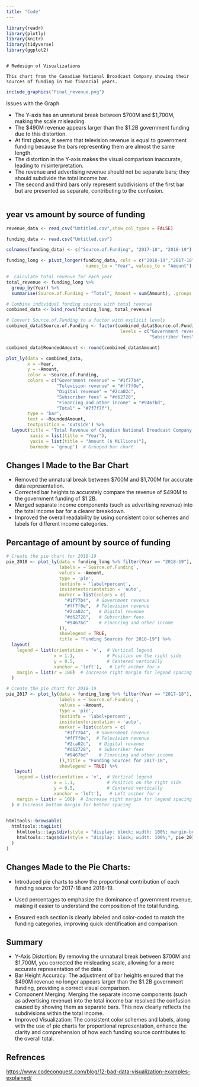 ```yaml
---
title: "Code"
---
```


```r
library(readr)
library(plotly)
library(knitr)
library(tidyverse)
library(ggplot2)
```

```         

# Redesign of Visualizations

This chart from the Canadian National Broadcast Company showing their sources of funding in two financial years.
```

```r
include_graphics("Final_revenue.png")
```

Issues with the Graph

-   The Y-axis has an unnatural break between \$700M and \$1,700M, making the scale misleading.
-   The \$490M revenue appears larger than the \$1.2B government funding due to this distortion.
-   At first glance, it seems that television revenue is equal to government funding because the bars representing them are almost the same length.
-   The distortion in the Y-axis makes the visual comparison inaccurate, leading to misinterpretation.
-   The revenue and advertising revenue should not be separate bars; they should subdivide the total income bar.
-   The second and third bars only represent subdivisions of the first bar but are presented as separate, contributing to the confusion.

```r

```

## year vs amount by source of funding

```r
revenue_data <- read_csv("Untitled.csv",show_col_types = FALSE)
```

```r
funding_data <- read.csv("Untitled.csv")

colnames(funding_data) <- c("Source.of.Funding", "2017-18", "2018-19")
```

```r

funding_long <- pivot_longer(funding_data, cols = c("2018-19","2017-18"),
                              names_to = "Year", values_to = "Amount")

#  Calculate total revenue for each year
total_revenue <- funding_long %>%
  group_by(Year) %>%
  summarise(Source.of.Funding = "Total", Amount = sum(Amount), .groups = 'drop')

# Combine individual funding sources with total revenue
combined_data <- bind_rows(funding_long, total_revenue)

# Convert Source.of.Funding to a factor with explicit levels
combined_data$Source.of.Funding <- factor(combined_data$Source.of.Funding,
                                           levels = c("Government revenue", "Television revenue", "Digital revenue", 
                                                      "Subscriber fees", "Financing and other income", "Total"))

combined_data$RoundedAmount <- round(combined_data$Amount)
```

```r
plot_ly(data = combined_data, 
        x = ~Year, 
        y = ~Amount, 
        color = ~Source.of.Funding, 
        colors = c("Government revenue" = "#1f77b4",
                   "Television revenue" = "#ff7f0e",
                   "Digital revenue" = "#2ca02c",
                   "Subscriber fees" = "#d62728",
                   "Financing and other income" = "#9467bd",
                   "Total" = "#7f7f7f"),
        type = 'bar', 
        text = ~RoundedAmount, 
        textposition = 'outside') %>%
  layout(title = "Total Revenue of Canadian National Broadcast Company by Source of Funding",
         xaxis = list(title = "Year"),
         yaxis = list(title = "Amount ($ Millions)"),
         barmode = 'group')  # Grouped bar chart
```

## Changes I Made to the Bar Chart

-   Removed the unnatural break between \$700M and \$1,700M for accurate data representation.
-   Corrected bar heights to accurately compare the revenue of \$490M to the government funding of \$1.2B.
-   Merged separate income components (such as advertising revenue) into the total income bar for a clearer breakdown.
-   Improved the overall readability by using consistent color schemes and labels for different income categories.

## Percantage of amount by source of funding

```r


# Create the pie chart for 2018-19
pie_2018 <- plot_ly(data = funding_long %>% filter(Year == "2018-19"), 
                    labels = ~`Source.of.Funding`, 
                    values = ~Amount, 
                    type = 'pie', 
                    textinfo = 'label+percent', 
                    insidetextorientation = 'auto', 
                    marker = list(colors = c(
                      "#1f77b4",  # Government revenue
                      "#ff7f0e",  # Television revenue
                      "#2ca02c",   # Digital revenue
                      "#d62728",   # Subscriber fees
                      "#9467bd"    # Financing and other income
                    )),
                    showlegend = TRUE,
                    title = "Funding Sources for 2018-19") %>%
  layout(
    legend = list(orientation = 'v',  # Vertical legend
                  x = 1.1,            # Position on the right side
                  y = 0.5,            # Centered vertically
                  xanchor = 'left'),   # Left anchor for x
    margin = list(r = 100)  # Increase right margin for legend spacing
  )
```

```r


# Create the pie chart for 2018-19
pie_2017 <- plot_ly(data = funding_long %>% filter(Year == "2017-18"), 
                    labels = ~`Source.of.Funding`, 
                    values = ~Amount, 
                    type = 'pie', 
                    textinfo = 'label+percent', 
                    insidetextorientation = 'auto', 
                    marker = list(colors = c(
                      "#1f77b4",  # Government revenue
                      "#ff7f0e",  # Television revenue
                      "#2ca02c",   # Digital revenue
                      "#d62728",   # Subscriber fees
                      "#9467bd"    # Financing and other income
                    )),title = "Funding Sources for 2017-18",
                    showlegend = TRUE) %>%
   layout(
    legend = list(orientation = 'v',  # Vertical legend
                  x = 1.1,            # Position on the right side
                  y = 0.5,            # Centered vertically
                  xanchor = 'left'),   # Left anchor for x
    margin = list(r = 100)  # Increase right margin for legend spacing
  ) # Increase bottom margin for better spacing
  
```

```r
htmltools::browsable(
  htmltools::tagList(
    htmltools::tags$div(style = "display: block; width: 100%; margin-bottom: 50px;", pie_2018),
    htmltools::tags$div(style = "display: block; width: 100%;", pie_2017)
  )
)

```

## Changes Made to the Pie Charts:

-   Introduced pie charts to show the proportional contribution of each funding source for 2017-18 and 2018-19.

-   Used percentages to emphasize the dominance of government revenue, making it easier to understand the composition of the total funding.

-   Ensured each section is clearly labeled and color-coded to match the funding categories, improving quick identification and comparison.

## Summary

-   Y-Axis Distortion: By removing the unnatural break between \$700M and \$1,700M, you corrected the misleading scale, allowing for a more accurate representation of the data.
-   Bar Height Accuracy: The adjustment of bar heights ensured that the \$490M revenue no longer appears larger than the \$1.2B government funding, providing a correct visual comparison.
-   Component Merging: Merging the separate income components (such as advertising revenue) into the total income bar resolved the confusion caused by showing them as separate bars. This now clearly reflects the subdivisions within the total income.
-   Improved Visualization: The consistent color schemes and labels, along with the use of pie charts for proportional representation, enhance the clarity and comprehension of how each funding source contributes to the overall total.

## Refrences

<https://www.codeconquest.com/blog/12-bad-data-visualization-examples-explained/>
